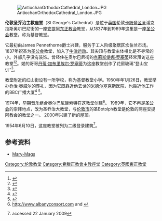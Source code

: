 [[File:AntiochanOrthodoxCathedral_London.JPG|thumb]]

'''伦敦圣乔治主教座堂'''（St George's Cathedral）是位于[[英国|英国]]伦敦[[卡姆登区|卡姆登区]]圣潘克拉斯奥尔巴尼街的一座[[安提阿东正教会|安提阿东正教会]]教堂，从1837年到1989年这里是一座[[圣公会|圣公会]]教堂，称为基督教堂。

它最初由James Pennethorne爵士兴建，服务于工人阶级聚居区坎伯兰市场。1837年祝圣为[[圣公会|圣公会]]教堂，加入了[[牛津运动|牛津运动]]。其尖顶与教堂主体相比是不寻常的小。外部几乎没有装饰。曾经住在奥尔巴尼街的[[克莉斯缇娜·罗塞蒂|克莉斯缇娜·罗塞蒂]]经常拜访这座教堂<ref>{{Cite web |url=http://anglicanhistory.org/bios/cgrossetti.html |title=存档副本 |accessdate=2009-02-28 |archive-date=2006-06-29 |archive-url=https://web.archive.org/web/20060629135420/http://anglicanhistory.org/bios/cgrossetti.html |dead-url=no }}</ref><ref>{{Cite web |url=http://anglicanhistory.org/bios/kindly/rossetti.html |title=存档副本 |accessdate=2009-02-28 |archive-date=2007-09-29 |archive-url=https://web.archive.org/web/20070929104747/http://anglicanhistory.org/bios/kindly/rossetti.html |dead-url=no }}</ref>。她的哥哥[[丹蒂·加布里埃尔·罗塞蒂|丹蒂·加布里埃尔·罗塞蒂]]为这座教堂创作了花窗玻璃“登山宝训”<ref>{{Cite web |url=http://www.grahamthomas.com/history17.html |title=William Morris and Selsley Church. Examples of Morris & Co's stained glass and the genesis of the Arts and Craft movement in the Cotswolds |accessdate=2009-02-28 |archive-date=2007-05-04 |archive-url=https://web.archive.org/web/20070504224115/http://www.grahamthomas.com/history17.html |dead-url=no }}</ref>。 

教堂附近的红山街设有一所学校，称为基督教堂小学。1950年年1月26日，教堂举办[[乔治·奥威尔|乔治·奥威尔]]的葬礼，因为它既靠近他去世的[[米德尔塞克斯医院|米德尔塞克斯医院]]，也靠近他工作的BBC广播大厦<ref>{{cite web |url=http://www.zardoz.net/orwell/ChristChurch.html |title=存档副本 |accessdate=2006-09-28 |deadurl=yes |archiveurl=https://web.archive.org/web/20060726045520/http://www.zardoz.net/orwell/ChristChurch.html |archivedate=2006-07-26 }}</ref> <ref>{{cite web |url=http://www.londontelevisionarchive.com/htdocs/orwell.html |title=存档副本 |accessdate=2006-09-28 |deadurl=yes |archiveurl=https://web.archive.org/web/20060827091529/http://www.londontelevisionarchive.com/htdocs/orwell.html |archivedate=2006-08-27 }}</ref>。 

1974年，[[早期音乐|早期音乐]]组合奥尔巴尼康索特在这教堂创建<ref>http://www.albanyconsort.com {{Wayback|url=http://www.albanyconsort.com/ |date=20200208135636 }} and {{cite web |url=http://www.goldbergweb.com/es/interpreters/orchestras/7434.php |title=存档副本 |accessdate=2006-09-28 |deadurl=yes |archiveurl=https://archive.is/20070815124805/http://www.goldbergweb.com/es/interpreters/orchestras/7434.php |archivedate=2007-08-15 }}</ref>。 1989年，它不再是[[圣公会|圣公会]]的崇拜地点，改为圣乔治大教堂，与[[伦敦市|伦敦市]]的圣Botolph教堂是伦敦的两座安提阿教会的教堂之一。 2000年兴建了新的屋顶。 

1954年6月10日，这座教堂被列为二级登录建筑<ref>{{IoE|476573}} accessed 22 January 2009</ref>。

==参考资料==
<div class="references-small">
<references />
</div>
*[https://web.archive.org/web/20070928202906/http://www.mary-mags.org.uk/history.html Mary-Mags]

{{DEFAULTSORT:Saint George's Cathedral, London}}
[[Category:伦敦教堂|Category:伦敦教堂]]
[[Category:希臘正教會主教座堂|Category:希臘正教會主教座堂]]
[[Category:英國東正教堂|Category:英國東正教堂]]